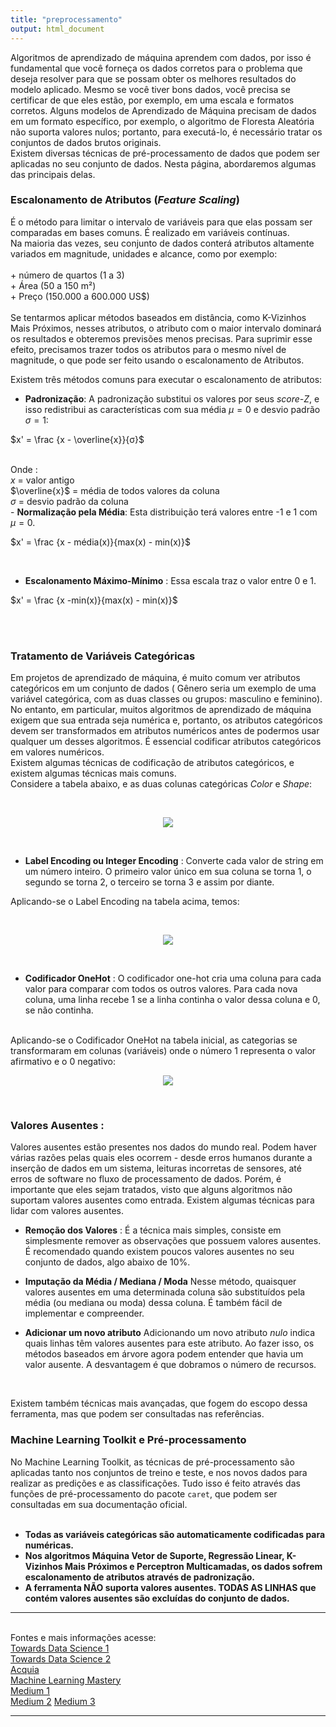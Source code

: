 ```yaml
---
title: "preprocessamento"
output: html_document
---
```

Algoritmos de aprendizado de máquina aprendem com dados, por isso é fundamental que você forneça os dados corretos para o problema que deseja resolver para que se possam obter os melhores resultados do modelo aplicado. Mesmo se você tiver bons dados, você precisa se certificar de que eles estão, por exemplo, em uma escala e formatos corretos. Alguns modelos de Aprendizado de Máquina precisam de dados em um formato específico, por exemplo, o algoritmo de Floresta Aleatória não suporta valores nulos; portanto, para executá-lo, é necessário tratar os conjuntos de dados brutos originais. <br>
Existem diversas técnicas de pré-processamento de dados que podem ser aplicadas no seu conjunto de dados. Nesta página, abordaremos algumas das principais delas. <br>

### **Escalonamento de Atributos (*Feature Scaling*)** 

É o método para limitar o intervalo de variáveis para que elas possam ser comparadas em bases comuns. É realizado em variáveis contínuas. <br>
Na maioria das vezes, seu conjunto de dados conterá atributos altamente variados em magnitude, unidades e alcance, como por exemplo:
<br> <br>
 + número de quartos (1 a 3) <br>
 + Área (50 a 150 m²) <br>
 + Preço (150.000 a 600.000 US$) 
 <br>
<br>
Se tentarmos aplicar métodos baseados em distância, como K-Vizinhos Mais Próximos, nesses atributos, o atributo com o maior intervalo dominará os resultados e obteremos previsões menos precisas. Para suprimir esse efeito, precisamos trazer todos os atributos para o mesmo nível de magnitude, o que pode ser feito usando o escalonamento de Atributos. <br>

Existem três métodos comuns para executar o escalonamento de atributos: <br>

 - **Padronização**: A padronização substitui os valores por seus *score-Z*, e isso redistribui as características com sua média $μ = 0$ e desvio padrão $σ = 1$: <br>
 
 $x' = \frac {x - \overline{x}}{σ}$
 
 <br>
 Onde : 
 <br>
 $x$ = valor antigo
 <br>
 $\overline{x}$ = média de todos valores da coluna
 <br>
 $σ$ = desvio padrão da coluna
 <br>
 - **Normalização pela Média**: Esta distribuição terá valores entre -1 e 1 com $μ = 0$. <br>
 
 $x' = \frac {x - média(x)}{max(x) - min(x)}$
 
 <br>
 
 - **Escalonamento Máximo-Mínimo** : Essa escala traz o valor entre 0 e 1. <br>
 
 $x' = \frac {x -min(x)}{max(x) - min(x)}$
 
 <br>
 <br>
 
### **Tratamento de Variáveis Categóricas**

Em projetos de aprendizado de máquina, é muito comum ver atributos categóricos em um conjunto de dados ( Gênero seria um exemplo de uma variável categórica, com as duas classes ou grupos: masculino e feminino). No entanto, em particular, muitos algoritmos de aprendizado de máquina exigem que sua entrada seja numérica e, portanto, os atributos categóricos devem ser transformados em atributos numéricos antes de podermos usar qualquer um desses algoritmos. É essencial codificar atributos categóricos em valores numéricos. <br>
Existem algumas técnicas de codificação de atributos categóricos, e existem algumas técnicas mais comuns. <br>
Considere a tabela abaixo, e as duas colunas categóricas *Color* e *Shape*:

<br>

<center>
![](tableencoding.png)
</center>
<br>

- **Label Encoding ou Integer Encoding** : Converte cada valor de string em um número inteiro. O primeiro valor único em sua coluna se torna 1, o segundo se torna 2, o terceiro se torna 3 e assim por diante. 
<br>


Aplicando-se o Label Encoding na tabela acima, temos:

<br>

<center>
![](labelencoding.png)
</center>
<br>

- **Codificador OneHot** : 
O codificador one-hot cria uma coluna para cada valor para comparar com todos os outros valores. Para cada nova coluna, uma linha recebe 1 se a linha continha o valor dessa coluna e 0, se não continha.

 <br>
 Aplicando-se o Codificador OneHot na tabela inicial, as categorias se transformaram em colunas (variáveis) onde o número 1 representa o valor afirmativo e o 0 negativo:
 <br>
 
 <center>
![](onehotencoding.png)
</center>
<br>

 
 
### **Valores Ausentes** :

Valores ausentes estão presentes nos dados do mundo real. Podem haver várias razões pelas quais eles ocorrem - desde erros humanos durante a inserção de dados em um sistema, leituras incorretas de sensores, até erros de software no fluxo de processamento de dados. Porém, é importante que eles sejam tratados, visto que alguns algoritmos não suportam valores ausentes como entrada. Existem algumas técnicas para lidar com valores ausentes. 
<br>

- **Remoção dos Valores** : É a técnica mais simples, consiste em simplesmente remover as observações que possuem valores ausentes. É recomendado quando existem poucos valores ausentes no seu conjunto de dados, algo abaixo de 10%.
<br>

- **Imputação da Média / Mediana / Moda**
Nesse método, quaisquer valores ausentes em uma determinada coluna são substituídos pela média (ou mediana ou moda) dessa coluna. É também fácil de implementar e compreender.
<br>

- **Adicionar um novo atributo**
Adicionando um novo atributo *nulo*  indica quais linhas têm valores ausentes para este atributo. Ao fazer isso, os métodos baseados em árvore agora podem entender que havia um valor ausente. A desvantagem é que dobramos o número de recursos.

<br>

Existem também técnicas mais avançadas, que fogem do escopo dessa ferramenta, mas que podem ser consultadas nas referências.
<br>


### **Machine Learning Toolkit e Pré-processamento**
No Machine Learning Toolkit, as técnicas de pré-processamento são aplicadas tanto nos conjuntos de treino e teste, e nos novos dados para realizar as predições e as classificações. Tudo isso é feito através das funções de pré-processamento do pacote `caret`, que podem ser consultadas em sua documentação oficial. <br>
<br>

- **Todas as variáveis categóricas são automaticamente codificadas para numéricas.**
<br>
- **Nos algoritmos Máquina Vetor de Suporte, Regressão Linear, K-Vizinhos Mais Próximos e Perceptron Multicamadas, os dados sofrem escalonamento de atributos através de padronização.**
<br>
- **A ferramenta NÃO suporta valores ausentes. TODAS AS LINHAS que contém valores ausentes são excluídas do conjunto de dados.** <br>


<hr>

<br>
Fontes e mais informações acesse: <br>
[Towards Data Science 1](https://towardsdatascience.com/working-with-missing-data-in-machine-learning-9c0a430df4ce) <br>
[Towards Data Science 2](https://towardsdatascience.com/handling-missing-values-in-machine-learning-part-1-dda69d4f88ca) <br>
[Acquia](https://dev.acquia.com/blog/how-to-handle-missing-data-in-machine-learning-5-techniques/09/07/2018/19651) <br>
[Machine Learning Mastery](https://machinelearningmastery.com/how-to-prepare-data-for-machine-learning/) <br>
[Medium 1](https://medium.com/hugo-ferreiras-blog/dealing-with-categorical-features-in-machine-learning-1bb70f07262d) <br>
[Medium 2](https://medium.com/greyatom/why-how-and-when-to-scale-your-features-4b30ab09db5e)
[Medium 3](https://medium.com/@arthurlambletvaz/one-hot-encoding-o-que-%C3%A9-cd2e8d302ae0)
<br>

<hr>




